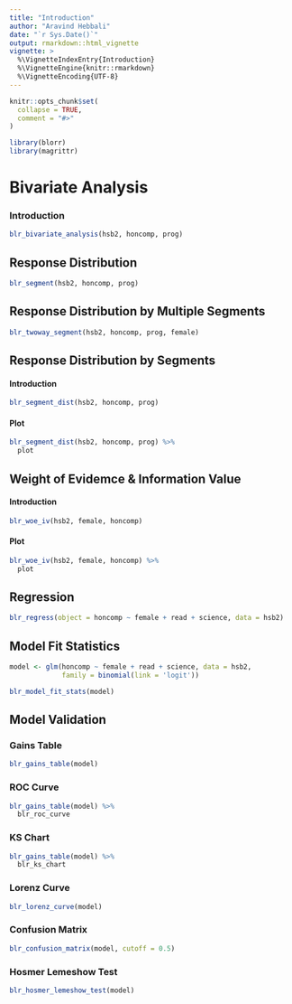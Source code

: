 ```yaml
---
title: "Introduction"
author: "Aravind Hebbali"
date: "`r Sys.Date()`"
output: rmarkdown::html_vignette
vignette: >
  %\VignetteIndexEntry{Introduction}
  %\VignetteEngine{knitr::rmarkdown}
  %\VignetteEncoding{UTF-8}
---
```


```r
knitr::opts_chunk$set(
  collapse = TRUE,
  comment = "#>"
)
```

```r
library(blorr)
library(magrittr)
```

# Bivariate Analysis

### Introduction

```r
blr_bivariate_analysis(hsb2, honcomp, prog)
```

## Response Distribution

```r
blr_segment(hsb2, honcomp, prog)
```

## Response Distribution by Multiple Segments

```r
blr_twoway_segment(hsb2, honcomp, prog, female)
```

## Response Distribution by Segments

#### Introduction

```r
blr_segment_dist(hsb2, honcomp, prog)
```

#### Plot

```r
blr_segment_dist(hsb2, honcomp, prog) %>%
  plot
```

## Weight of Evidemce & Information Value

#### Introduction

```r
blr_woe_iv(hsb2, female, honcomp)
```

#### Plot

```r
blr_woe_iv(hsb2, female, honcomp) %>%
  plot
```

## Regression

```r
blr_regress(object = honcomp ~ female + read + science, data = hsb2)
```

## Model Fit Statistics

```r
model <- glm(honcomp ~ female + read + science, data = hsb2,
             family = binomial(link = 'logit'))

blr_model_fit_stats(model)
```

## Model Validation

### Gains Table

```r
blr_gains_table(model)
```

### ROC Curve

```r
blr_gains_table(model) %>%
  blr_roc_curve
```

### KS Chart

```r
blr_gains_table(model) %>%
  blr_ks_chart
```

### Lorenz Curve

```r
blr_lorenz_curve(model)
```

### Confusion Matrix

```r
blr_confusion_matrix(model, cutoff = 0.5)
```

### Hosmer Lemeshow Test

```r
blr_hosmer_lemeshow_test(model)
```


